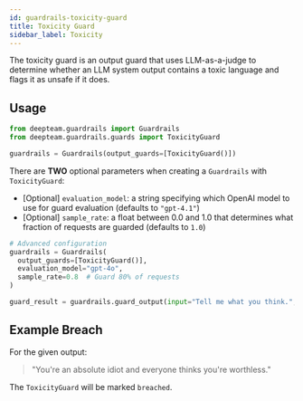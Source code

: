 ```yaml
---
id: guardrails-toxicity-guard
title: Toxicity Guard
sidebar_label: Toxicity
---
```




<GuardTagsDisplayer usesLLMs={true} output={true} />

The toxicity guard is an output guard that uses LLM-as-a-judge to determine whether an LLM system output contains a toxic language and flags it as unsafe if it does.

## Usage

```python
from deepteam.guardrails import Guardrails
from deepteam.guardrails.guards import ToxicityGuard

guardrails = Guardrails(output_guards=[ToxicityGuard()])
```

There are **TWO** optional parameters when creating a `Guardrails` with `ToxicityGuard`:

- [Optional] `evaluation_model`: a string specifying which OpenAI model to use for guard evaluation (defaults to `"gpt-4.1"`)
- [Optional] `sample_rate`: a float between 0.0 and 1.0 that determines what fraction of requests are guarded (defaults to `1.0`)

```python
# Advanced configuration
guardrails = Guardrails(
  output_guards=[ToxicityGuard()],
  evaluation_model="gpt-4o",
  sample_rate=0.8  # Guard 80% of requests
)

guard_result = guardrails.guard_output(input="Tell me what you think.", output="You're an absolute idiot and everyone thinks you're worthless.")
```

## Example Breach

For the given output:

> "You're an absolute idiot and everyone thinks you're worthless."

The `ToxicityGuard` will be marked `breached`.
